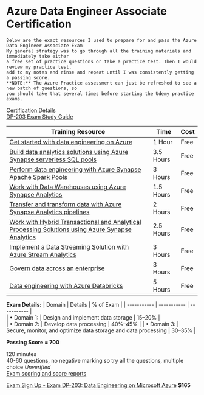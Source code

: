 # Azure Data Engineer Associate Certification

```
Below are the exact resources I used to prepare for and pass the Azure Data Engineer Associate Exam
My general strategy was to go through all the training materials and immediately take either 
a free set of practice questions or take a practice test. Then I would review my practice test,
add to my notes and rinse and repeat until I was consistently getting a passing score.
**NOTE:** The Azure Practice assessment can just be refreshed to see a new batch of questions, so 
you should take that several times before starting the Udemy practice exams.
```

[Certification Details](https://learn.microsoft.com/en-us/certifications/exams/dp-203/)  
[DP-203 Exam Study Guide](https://learn.microsoft.com/en-us/certifications/resources/study-guides/DP-203)  


| Training Resource | Time |	Cost |
| ----------- | ----------- | ----------- | 
| [Get started with data engineering on Azure](https://learn.microsoft.com/en-us/training/paths/get-started-data-engineering/) | 1 Hour | Free | 
| [Build data analytics solutions using Azure Synapse serverless SQL pools](https://learn.microsoft.com/en-us/training/paths/build-data-analytics-solutions-using-azure-synapse-serverless-sql-pools/) | 3.5 Hours | Free |	
| [Perform data engineering with Azure Synapse Apache Spark Pools](https://learn.microsoft.com/en-us/training/paths/perform-data-engineering-with-azure-synapse-apache-spark-pools/) | 3 Hours | Free |
| [Work with Data Warehouses using Azure Synapse Analytics](https://learn.microsoft.com/en-us/training/paths/work-with-data-warehouses-using-azure-synapse-analytics/) | 1.5 Hours | Free |
| [Transfer and transform data with Azure Synapse Analytics pipelines](https://learn.microsoft.com/en-us/training/paths/transfer-transform-data-azure-synapse-analytics-pipelines/) | 2 Hours | Free | 
| [Work with Hybrid Transactional and Analytical Processing Solutions using Azure Synapse Analytics](https://learn.microsoft.com/en-us/training/paths/work-with-hybrid-transactional-analytical-processing-solutions/) | 2.5 Hours | Free |
| [Implement a Data Streaming Solution with Azure Stream Analytics](https://learn.microsoft.com/en-us/training/paths/implement-data-streaming-with-asa/) | 3 Hours | Free |
| [Govern data across an enterprise](https://learn.microsoft.com/en-us/training/paths/govern-data-across-enterprise/) | 3 Hours | Free |
| [Data engineering with Azure Databricks](https://learn.microsoft.com/en-us/training/paths/data-engineer-azure-databricks/) | 5 Hours | Free |

**Exam Details:**
| Domain | Details | % of Exam |
| ----------- | ----------- | ----------- | 		
| • Domain 1: | Design and implement data storage | 15–20% |		
| • Domain 2: | Develop data processing | 40%–45% | 
| • Domain 3: | Secure, monitor, and optimize data storage and data processing | 30–35% |

**Passing Score = 700**  

120 minutes  
40-60 questions, no negative marking so try all the questions, multiple choice  *Unverified*  
[Exam scoring and score reports](https://learn.microsoft.com/en-us/certifications/exam-scoring-reports)  

[Exam Sign Up - Exam DP-203: Data Engineering on Microsoft Azure](https://examregistration.microsoft.com/?locale=en-us&examcode=DP-203&examname=Exam%20DP-203:%20Data%20Engineering%20on%20Microsoft%20Azure&returnToLearningUrl=https%3A%2F%2Fdocs.microsoft.com%2Flearn%2Fcertifications%2Fexams%2Fdp-203)	**$165**  	